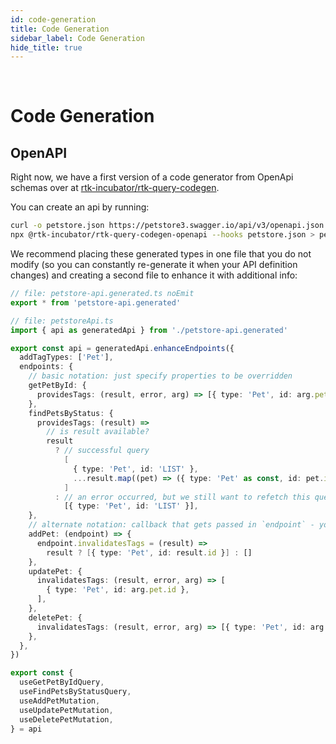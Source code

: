 ```yaml
---
id: code-generation
title: Code Generation
sidebar_label: Code Generation
hide_title: true
---
```


&nbsp;

# Code Generation

## OpenAPI

Right now, we have a first version of a code generator from OpenApi schemas over at [rtk-incubator/rtk-query-codegen](https://github.com/rtk-incubator/rtk-query-codegen).

You can create an api by running:

```bash
curl -o petstore.json https://petstore3.swagger.io/api/v3/openapi.json
npx @rtk-incubator/rtk-query-codegen-openapi --hooks petstore.json > petstore-api.generated.ts
```

We recommend placing these generated types in one file that you do not modify (so you can constantly re-generate it when your API definition changes) and creating a second file to enhance it with additional info:

```ts title="petstore-api.ts"
// file: petstore-api.generated.ts noEmit
export * from 'petstore-api.generated'

// file: petstoreApi.ts
import { api as generatedApi } from './petstore-api.generated'

export const api = generatedApi.enhanceEndpoints({
  addTagTypes: ['Pet'],
  endpoints: {
    // basic notation: just specify properties to be overridden
    getPetById: {
      providesTags: (result, error, arg) => [{ type: 'Pet', id: arg.petId }],
    },
    findPetsByStatus: {
      providesTags: (result) =>
        // is result available?
        result
          ? // successful query
            [
              { type: 'Pet', id: 'LIST' },
              ...result.map((pet) => ({ type: 'Pet' as const, id: pet.id })),
            ]
          : // an error occurred, but we still want to refetch this query when `{ type: 'Pet', id: 'LIST' }` is invalidated
            [{ type: 'Pet', id: 'LIST' }],
    },
    // alternate notation: callback that gets passed in `endpoint` - you can freely modify the object here
    addPet: (endpoint) => {
      endpoint.invalidatesTags = (result) =>
        result ? [{ type: 'Pet', id: result.id }] : []
    },
    updatePet: {
      invalidatesTags: (result, error, arg) => [
        { type: 'Pet', id: arg.pet.id },
      ],
    },
    deletePet: {
      invalidatesTags: (result, error, arg) => [{ type: 'Pet', id: arg.petId }],
    },
  },
})

export const {
  useGetPetByIdQuery,
  useFindPetsByStatusQuery,
  useAddPetMutation,
  useUpdatePetMutation,
  useDeletePetMutation,
} = api
```
